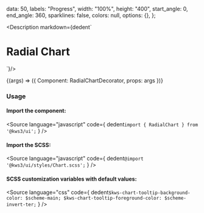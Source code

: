 
  data: 50,
  labels: "Progress",
  width: "100%",
  height: "400",
  start_angle: 0,
  end_angle: 360,
  sparklines: false,
  colors: null,
  options: {},
};

<Meta
  title="Charts/Radial Chart/Simple"
  component={Chart}
  args={args}
/>

<Description markdown={dedent`
# Radial Chart
`}/>

<Canvas>
  <Story
  name="Simple"
  args={args}
  >
  {(args) => ({
    Component: RadialChartDecorator,
    props: args
  })}
  </Story>
</Canvas>

<ArgsTable story="Simple" />

### Usage
#### Import the component:
<Source
  language="javascript"
  code={
    dedent`import { RadialChart } from '@kws3/ui';`
  }
/>

#### Import the SCSS:
<Source
  language="javascript"
  code={
    dedent`@import '@kws3/ui/styles/Chart.scss';`
  }
/>

#### SCSS customization variables with default values:
<Source
  language="css"
  code={
    dedent`
      $kws-chart-tooltip-background-color: $scheme-main;
      $kws-chart-tooltip-foreground-color: $scheme-invert-ter;
    `
  }
/>
